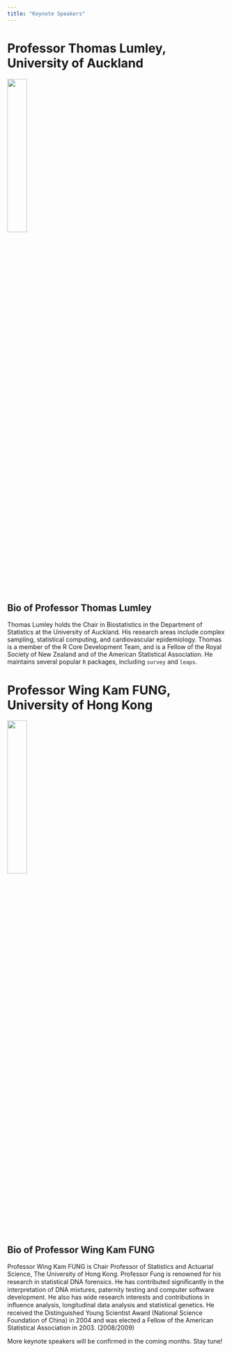 ```yaml
---
title: "Keynote Speakers"
---
```


# Professor Thomas Lumley, University of Auckland

![](lumley.jpg){width="30%"}

::: {.callout-note collapse="true" appearance="default" icon="true"}
## Bio of Professor Thomas Lumley

Thomas Lumley holds the Chair in Biostatistics in the Department of Statistics at the University of Auckland. His research areas include complex sampling, statistical computing, and cardiovascular epidemiology. Thomas is a member of the R Core Development Team, and is a Fellow of the Royal Society of New Zealand and of the American Statistical Association. He maintains several popular `R` packages, including `survey` and `leaps`.
:::

# Professor Wing Kam FUNG, University of Hong Kong

![](wingfung4.jpg){width="30%"}

::: {.callout-note collapse="true" appearance="default" icon="true"}
## Bio of Professor Wing Kam FUNG

Professor Wing Kam FUNG is Chair Professor of Statistics and Actuarial Science, The University of Hong Kong. Professor Fung is renowned for his research in statistical DNA forensics. He has contributed signiﬁcantly in the interpretation of DNA mixtures, paternity testing and computer software development. He also has wide research interests and contributions in inﬂuence analysis, longitudinal data analysis and statistical genetics. He received the Distinguished Young Scientist Award (National Science Foundation of China) in 2004 and was elected a Fellow of the American Statistical Association in 2003. (2008/2009)
:::

More keynote speakers will be confirmed in the coming months. Stay tune!
